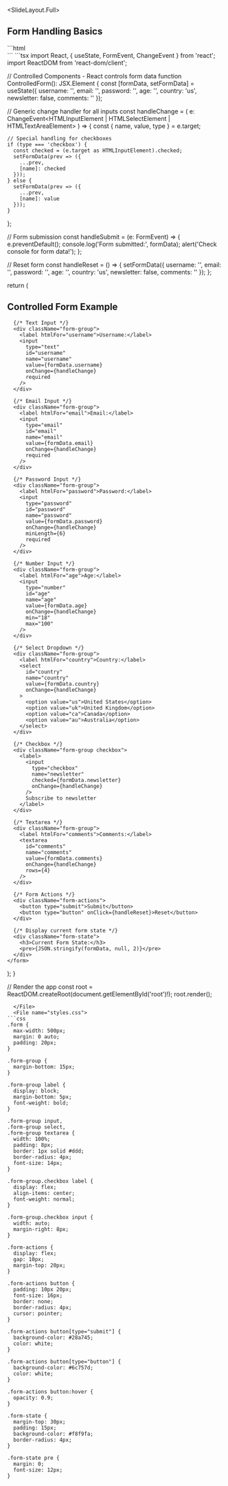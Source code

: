 
<SlideLayout.Full>
## Form Handling Basics

<CodeDisplay>
  <File name="index.html">
```html
<!DOCTYPE html>
<html lang="en">
<head>
    <meta charset="UTF-8">
    <meta name="viewport" content="width=device-width, initial-scale=1.0">
    <title>React Forms</title>
</head>
<body>
    <div id="root"></div>
    <script type="module" src="./App.tsx"></script>
</body>
</html>
```
  </File>
  <File name="App.tsx">
```tsx
import React, { useState, FormEvent, ChangeEvent } from 'react';
import ReactDOM from 'react-dom/client';

// Controlled Components - React controls form data
function ControlledForm(): JSX.Element {
  const [formData, setFormData] = useState({
    username: '',
    email: '',
    password: '',
    age: '',
    country: 'us',
    newsletter: false,
    comments: ''
  });

  // Generic change handler for all inputs
  const handleChange = (
    e: ChangeEvent<HTMLInputElement | HTMLSelectElement | HTMLTextAreaElement>
  ) => {
    const { name, value, type } = e.target;
    
    // Special handling for checkboxes
    if (type === 'checkbox') {
      const checked = (e.target as HTMLInputElement).checked;
      setFormData(prev => ({
        ...prev,
        [name]: checked
      }));
    } else {
      setFormData(prev => ({
        ...prev,
        [name]: value
      }));
    }
  };

  // Form submission
  const handleSubmit = (e: FormEvent<HTMLFormElement>) => {
    e.preventDefault();
    console.log('Form submitted:', formData);
    alert('Check console for form data!');
  };

  // Reset form
  const handleReset = () => {
    setFormData({
      username: '',
      email: '',
      password: '',
      age: '',
      country: 'us',
      newsletter: false,
      comments: ''
    });
  };

  return (
    <form onSubmit={handleSubmit} className="form">
      <h2>Controlled Form Example</h2>
      
      {/* Text Input */}
      <div className="form-group">
        <label htmlFor="username">Username:</label>
        <input
          type="text"
          id="username"
          name="username"
          value={formData.username}
          onChange={handleChange}
          required
        />
      </div>

      {/* Email Input */}
      <div className="form-group">
        <label htmlFor="email">Email:</label>
        <input
          type="email"
          id="email"
          name="email"
          value={formData.email}
          onChange={handleChange}
          required
        />
      </div>

      {/* Password Input */}
      <div className="form-group">
        <label htmlFor="password">Password:</label>
        <input
          type="password"
          id="password"
          name="password"
          value={formData.password}
          onChange={handleChange}
          minLength={6}
          required
        />
      </div>

      {/* Number Input */}
      <div className="form-group">
        <label htmlFor="age">Age:</label>
        <input
          type="number"
          id="age"
          name="age"
          value={formData.age}
          onChange={handleChange}
          min="18"
          max="100"
        />
      </div>

      {/* Select Dropdown */}
      <div className="form-group">
        <label htmlFor="country">Country:</label>
        <select
          id="country"
          name="country"
          value={formData.country}
          onChange={handleChange}
        >
          <option value="us">United States</option>
          <option value="uk">United Kingdom</option>
          <option value="ca">Canada</option>
          <option value="au">Australia</option>
        </select>
      </div>

      {/* Checkbox */}
      <div className="form-group checkbox">
        <label>
          <input
            type="checkbox"
            name="newsletter"
            checked={formData.newsletter}
            onChange={handleChange}
          />
          Subscribe to newsletter
        </label>
      </div>

      {/* Textarea */}
      <div className="form-group">
        <label htmlFor="comments">Comments:</label>
        <textarea
          id="comments"
          name="comments"
          value={formData.comments}
          onChange={handleChange}
          rows={4}
        />
      </div>

      {/* Form Actions */}
      <div className="form-actions">
        <button type="submit">Submit</button>
        <button type="button" onClick={handleReset}>Reset</button>
      </div>

      {/* Display current form state */}
      <div className="form-state">
        <h3>Current Form State:</h3>
        <pre>{JSON.stringify(formData, null, 2)}</pre>
      </div>
    </form>
  );
}

// Render the app
const root = ReactDOM.createRoot(document.getElementById('root')!);
root.render(<ControlledForm />);
```
  </File>
  <File name="styles.css">
```css
.form {
  max-width: 500px;
  margin: 0 auto;
  padding: 20px;
}

.form-group {
  margin-bottom: 15px;
}

.form-group label {
  display: block;
  margin-bottom: 5px;
  font-weight: bold;
}

.form-group input,
.form-group select,
.form-group textarea {
  width: 100%;
  padding: 8px;
  border: 1px solid #ddd;
  border-radius: 4px;
  font-size: 14px;
}

.form-group.checkbox label {
  display: flex;
  align-items: center;
  font-weight: normal;
}

.form-group.checkbox input {
  width: auto;
  margin-right: 8px;
}

.form-actions {
  display: flex;
  gap: 10px;
  margin-top: 20px;
}

.form-actions button {
  padding: 10px 20px;
  font-size: 16px;
  border: none;
  border-radius: 4px;
  cursor: pointer;
}

.form-actions button[type="submit"] {
  background-color: #28a745;
  color: white;
}

.form-actions button[type="button"] {
  background-color: #6c757d;
  color: white;
}

.form-actions button:hover {
  opacity: 0.9;
}

.form-state {
  margin-top: 30px;
  padding: 15px;
  background-color: #f8f9fa;
  border-radius: 4px;
}

.form-state pre {
  margin: 0;
  font-size: 12px;
}
```
  </File>
</CodeDisplay>
</SlideLayout.Full>